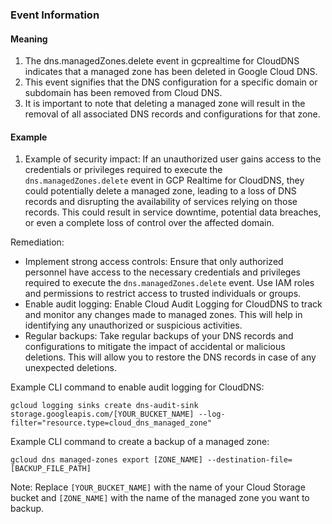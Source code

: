 
### Event Information

#### Meaning

1. The dns.managedZones.delete event in gcprealtime for CloudDNS indicates that a managed zone has been deleted in Google Cloud DNS.
2. This event signifies that the DNS configuration for a specific domain or subdomain has been removed from Cloud DNS.
3. It is important to note that deleting a managed zone will result in the removal of all associated DNS records and configurations for that zone.

#### Example

1. Example of security impact: If an unauthorized user gains access to the credentials or privileges required to execute the `dns.managedZones.delete` event in GCP Realtime for CloudDNS, they could potentially delete a managed zone, leading to a loss of DNS records and disrupting the availability of services relying on those records. This could result in service downtime, potential data breaches, or even a complete loss of control over the affected domain.

Remediation:
- Implement strong access controls: Ensure that only authorized personnel have access to the necessary credentials and privileges required to execute the `dns.managedZones.delete` event. Use IAM roles and permissions to restrict access to trusted individuals or groups.
- Enable audit logging: Enable Cloud Audit Logging for CloudDNS to track and monitor any changes made to managed zones. This will help in identifying any unauthorized or suspicious activities.
- Regular backups: Take regular backups of your DNS records and configurations to mitigate the impact of accidental or malicious deletions. This will allow you to restore the DNS records in case of any unexpected deletions.

Example CLI command to enable audit logging for CloudDNS:
```
gcloud logging sinks create dns-audit-sink storage.googleapis.com/[YOUR_BUCKET_NAME] --log-filter="resource.type=cloud_dns_managed_zone"
```

Example CLI command to create a backup of a managed zone:
```
gcloud dns managed-zones export [ZONE_NAME] --destination-file=[BACKUP_FILE_PATH]
```

Note: Replace `[YOUR_BUCKET_NAME]` with the name of your Cloud Storage bucket and `[ZONE_NAME]` with the name of the managed zone you want to backup.

